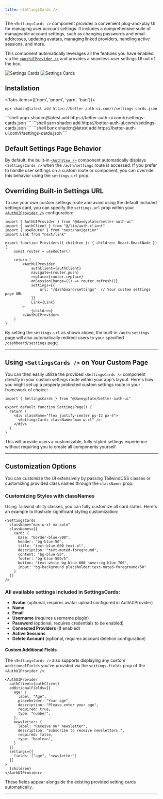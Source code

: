 ```yaml
---
title: <SettingsCards />
---
```


The `<SettingsCards />` component provides a convenient plug-and-play UI for managing user account settings. It includes a comprehensive suite of manageable account settings, such as changing passwords and email addresses, updating avatars, managing linked providers, handling active sessions, and more.

This component automatically leverages all the features you have enabled via the [`<AuthUIProvider />`](/components/auth-ui-provider) and provides a seamless user settings UI out of the box.

<img alt="Settings Cards" src="/screenshots/settings-cards-dark.png" className="rounded-xl hidden dark:block w-lg mt-0 mb-0" />
<img alt="Settings Cards" src="/screenshots/settings-cards-light.png" className="rounded-xl dark:hidden w-lg mt-0 mb-0" />

## Installation

<Tabs items={['npm', 'pnpm', 'yarn', 'bun']}>
  <Tab value="npm">
  ```shell
  npx shadcn@latest add https://better-auth-ui.com/r/settings-cards.json
  ```
  </Tab>
  <Tab value="pnpm">
  ```shell
  pnpx shadcn@latest add https://better-auth-ui.com/r/settings-cards.json
  ```
  </Tab>
  <Tab value="yarn">
  ```shell
  yarn shadcn add https://better-auth-ui.com/r/settings-cards.json
  ```
  </Tab>
  <Tab value="bun">
  ```shell
  bunx shadcn@latest add https://better-auth-ui.com/r/settings-cards.json
  ```
  </Tab>
</Tabs>

## Default Settings Page Behavior

By default, the built-in [`<AuthView />`](/components/auth-view) component automatically displays `<SettingsCards />` when the `/auth/settings` route is accessed. If you prefer to handle user settings on a custom route or component, you can override this behavior using the `settings.url` prop.

## Overriding Built-in Settings URL

To use your own custom settings route and avoid using the default included settings card, you can specify the `settings.url` prop within your [`<AuthUIProvider />`](/components/auth-ui-provider) configuration:

```tsx title="app/providers.tsx"
import { AuthUIProvider } from "@daveyplate/better-auth-ui"
import { authClient } from "@/lib/auth-client"
import { useRouter } from "next/navigation"
import Link from "next/link"

export function Providers({ children }: { children: React.ReactNode }) {
    const router = useRouter()

    return (
        <AuthUIProvider
            authClient={authClient}
            navigate={router.push}
            replace={router.replace}
            onSessionChange={() => router.refresh()}
            settings={{
                url: "/dashboard/settings"  // Your custom settings page URL
            }}
            Link={Link}
        >
            {children}
        </AuthUIProvider>
    )
}
```

By setting the `settings.url` as shown above, the built-in `/auth/settings` page will also automatically redirect users to your specified `/dashboard/settings` page.

---

## Using `<SettingsCards />` on Your Custom Page

You can then easily utilize the provided `<SettingsCards />` component directly in your custom settings route within your app's layout. Here's how you might set up a properly protected custom settings route in your framework of choice:

```tsx title="app/dashboard/settings/page.tsx"
import { SettingsCards } from "@daveyplate/better-auth-ui"

export default function SettingsPage() {
  return (
    <div className="flex justify-center py-12 px-4">
      <SettingsCards className="max-w-xl" />
    </div>
  )
}
```

This will provide users a customizable, fully-styled settings experience without requiring you to create all components yourself.

---

## Customization Options

You can customize the UI extensively by passing TailwindCSS classes or customizing provided class names through the `classNames` prop.

### Customizing Styles with classNames

Using Tailwind utility classes, you can fully customize all card states. Here's an example to illustrate significant styling customization:

```tsx
<SettingsCards
  className="max-w-xl mx-auto"
  classNames={{
    card: {
      base: "border-blue-500",
      header: "bg-blue-50",
      title: "text-blue-600 text-xl",
      description: "text-muted-foreground",
      content: "bg-blue-50",
      footer: "bg-blue-500/5",
      button: "text-white bg-blue-600 hover:bg-blue-700",
      input: "bg-background placeholder:text-muted-foreground/50"
    }
  }}
/>
```

### All available settings included in SettingsCards:

- **Avatar** (optional, requires avatar upload configured in AuthUIProvider)
- **Name**
- **Email**
- **Username** (requires username plugin)
- **Password** (optional, requires credentials to be enabled)
- **Connected Providers** (if enabled)
- **Active Sessions**
- **Delete Account** (optional, requires account deletion configuration)

#### Custom Additional Fields

The `<SettingsCards />` also supports displaying any custom `additionalFields` you've provided via the `settings.fields` prop of the `<AuthUIProvider />`:

```tsx title="app/providers.tsx"
<AuthUIProvider
  authClient={authClient}
  additionalFields={{
    age: {
      label: "Age",
      placeholder: "Your age",
      description: "Please enter your age",
      required: true,
      type: "number",
    },
    newsletter: {
      label: "Receive our newsletter",
      description: "Subscribe to receive newsletters.",
      required: false,
      type: "boolean",
    }
  }}
  settings={{
    fields: ["age", "newsletter"]
  }}
>
  {children}
</AuthUIProvider>
```

These fields appear alongside the existing provided setting cards automatically.

---
